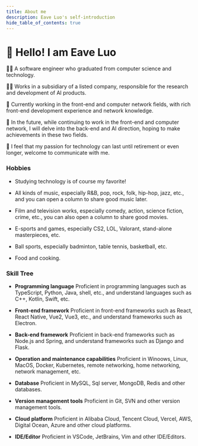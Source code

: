 ```yaml
---
title: About me
description: Eave Luo's self-introduction
hide_table_of_contents: true
---
```


# 👋 Hello! I am Eave Luo

👨‍🎓 A software engineer who graduated from computer science and technology.

👨‍💻 Works in a subsidiary of a listed company, responsible for the research and development of AI products.

🤟 Currently working in the front-end and computer network fields, with rich front-end development experience and network knowledge.

💪 In the future, while continuing to work in the front-end and computer network, I will delve into the back-end and AI direction, hoping to make achievements in these two fields.

🤙 I feel that my passion for technology can last until retirement or even longer, welcome to communicate with me.

### Hobbies

- Studying technology is of course my favorite!

- All kinds of music, especially R&B, pop, rock, folk, hip-hop, jazz, etc., and you can open a column to share good music later.

- Film and television works, especially comedy, action, science fiction, crime, etc., you can also open a column to share good movies.

- E-sports and games, especially CS2, LOL, Valorant, stand-alone masterpieces, etc.

- Ball sports, especially badminton, table tennis, basketball, etc.

- Food and cooking.

### Skill Tree

- **Programming language** Proficient in programming languages ​​such as TypeScript, Python, Java, shell, etc., and understand languages ​​such as C++, Kotlin, Swift, etc.

- **Front-end framework** Proficient in front-end frameworks such as React, React Native, Vue2, Vue3, etc., and understand frameworks such as Electron.

- **Back-end framework** Proficient in back-end frameworks such as Node.js and Spring, and understand frameworks such as Django and Flask.

- **Operation and maintenance capabilities** Proficient in Winoows, Linux, MacOS, Docker, Kubernetes, remote networking, home networking, network management, etc.

- **Database** Proficient in MySQL, Sql server, MongoDB, Redis and other databases.

- **Version management tools** Proficient in Git, SVN and other version management tools.

- **Cloud platform** Proficient in Alibaba Cloud, Tencent Cloud, Vercel, AWS, Digital Ocean, Azure and other cloud platforms.

- **IDE/Editor** Proficient in VSCode, JetBrains, Vim and other IDE/Editors.


<About />